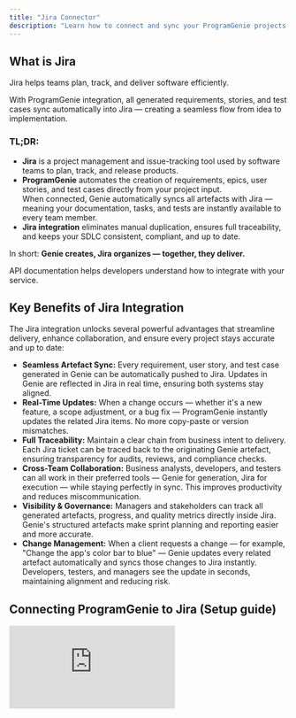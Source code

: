 ```yaml
---
title: "Jira Connector"
description: "Learn how to connect and sync your ProgramGenie projects with Jira for seamless project delivery and real-time visibility."
---
```


## What is Jira

Jira helps teams plan, track, and deliver software efficiently.

With ProgramGenie integration, all generated requirements, stories, and test cases sync automatically into Jira — creating a seamless flow from idea to implementation.

### TL;DR:

- **Jira** is a project management and issue-tracking tool used by software teams to plan, track, and release products.
- **ProgramGenie** automates the creation of requirements, epics, user stories, and test cases directly from your project input. \
  When connected, Genie automatically syncs all artefacts with Jira — meaning your documentation, tasks, and tests are instantly available to every team member.
- **Jira integration** eliminates manual duplication, ensures full traceability, and keeps your SDLC consistent, compliant, and up to date.

In short: **Genie creates, Jira organizes — together, they deliver.**

<Tooltip tip="Application Programming Interface: a set of protocols for software applications to communicate." cta="Read our API guide" href="/api-reference">API</Tooltip> documentation helps developers understand how to integrate with your service.

## Key Benefits of Jira Integration

The Jira integration unlocks several powerful advantages that streamline delivery, enhance collaboration, and ensure every project stays accurate and up to date:

- **Seamless Artefact Sync:** Every requirement, user story, and test case generated in Genie can be automatically pushed to Jira. Updates in Genie are reflected in Jira in real time, ensuring both systems stay aligned.
- **Real-Time Updates:** When a change occurs — whether it's a new feature, a scope adjustment, or a bug fix — ProgramGenie instantly updates the related Jira items. No more copy-paste or version mismatches.
- **Full Traceability:** Maintain a clear chain from business intent to delivery. Each Jira ticket can be traced back to the originating Genie artefact, ensuring transparency for audits, reviews, and compliance checks.
- **Cross-Team Collaboration:** Business analysts, developers, and testers can all work in their preferred tools — Genie for generation, Jira for execution — while staying perfectly in sync. This improves productivity and reduces miscommunication.
- **Visibility & Governance:** Managers and stakeholders can track all generated artefacts, progress, and quality metrics directly inside Jira. Genie's structured artefacts make sprint planning and reporting easier and more accurate.
- **Change Management:**  When a client requests a change — for example, "Change the app's color bar to blue" — Genie updates every related artefact automatically and syncs those changes to Jira instantly. Developers, testers, and managers see the update in seconds, maintaining alignment and reducing risk.

## Connecting ProgramGenie to Jira (Setup guide)

<iframe className="w-full aspect-video rounded-xl" src="https://www.youtube.com/embed/4KzFe50RQkQ" title="YouTube video player" frameBorder="0" allow="accelerometer; autoplay; clipboard-write; encrypted-media; gyroscope; picture-in-picture" allowFullScreen />

To start using ProgramGenie with Jira, you need to connect your Jira account and connect it to ProgramGenie platform. Here's how to set it up:

<Steps>
  <Step title="Integration">
    Select the product that ProgramGenie is to be integrated with — in this case, Jira.
  </Step>
  <Step title="Name">
    Create a unique name for this connector instance.
  </Step>
  <Step title="Description">
    Optionally, describe the purpose of this connector instance.
  </Step>
  <Step title="Domain">
    Your Atlassian domain.
  </Step>
  <Step title="Token">
    The Jira authentication token is used together with the email address to authorize ProgramGenie. How to generate the token?

    - The email address and the API token together identify and authorize the Jira account that ProgramGenie will use.
    - You (the Jira user) must generate the token yourself inside Jira — it’s like creating a temporary password specifically for ProgramGenie.
    - To generate it, follow these steps.
      - Go to your Jira profile → Account settings → Security tab.
      - Find API Tokens → Create and Manage API tokens.
      - Click Create API Token, name it (for example “ProgramGenie Integration”), and set an expiry date.
    - Jira then shows you the token — a long string of letters and numbers.
    - You copy that token and paste it into ProgramGenie’s Jira connector screen (alongside your Jira email).
    - From that moment, ProgramGenie can securely read/write Jira data until the token expires.
  </Step>
  <Step title="Email">
    Enter the Jira user’s email (usually the project lead). It must be the same user who generated the token and must have write access to create, edit, and delete Epics & Stories.
  </Step>
  <Step title="Project Key">
    Provide a maximum ten-character alphanumeric key. Jira uses this as the prefix for issue keys (e.g., “ABCD” → “ABCD-23”). Use the existing project’s key, or a new unique key to have ProgramGenie create a project automatically.
  </Step>
</Steps>

## Troubleshooting (Jira Connector)

Here are some frequently asked questions and common issues with the Jira connector, along with steps to help you resolve them. Click on a question to see the answer.

<AccordionGroup>
  <Accordion title="My Jira connection fails when I try to connect ProgramGenie.">
    **Cause:** This usually happens if the email or API token is incorrect, expired, or doesn’t match the Jira account.

    **Solution:**

    - Verify that the email entered in ProgramGenie is the same one used to generate the Jira API token.
    - Check that the token hasn’t expired. If it has, create a new one in Jira → Profile → Account settings → Security → API Tokens.
    - Make sure there are no extra spaces when pasting the token.
  </Accordion>
  <Accordion title="I see an “Unauthorized” or “401” error.">
    **Cause:** Jira is rejecting the authentication credentials.

    **Solution:**

    - Ensure the API token belongs to the same user account as the email entered.
    - Confirm that the user has the correct Jira permissions (read/write access to the project).
    - Try re-generating the API token and reconnect.
  </Accordion>
  <Accordion title="My project connected successfully, but artefacts aren’t appearing in Jira.">
    **Cause:** Incorrect project mapping or missing permissions. **Solution:**

    - Check that the selected Jira project key matches the one you want to sync with.
    - Make sure the user account used by the connector has create issue permission in Jira.
    - Re-sync the project from ProgramGenie.
  </Accordion>
  <Accordion title="Changes made in ProgramGenie aren’t updating in Jira.">
    **Cause:** The auto-sync process might be paused or the Jira API rate limit reached. **Solution:**

    - Wait a few minutes and click “Resync” in ProgramGenie.
    - If the issue persists, disconnect and reconnect the Jira integration.
    - For large projects, sync may take a few minutes to complete.
  </Accordion>
  <Accordion title="I can’t find the Jira project I want to connect.">
    **Cause:** The connected user may not have access to that project or it’s in a different workspace. **Solution:**

    - Verify your Jira account has access to the project.
    - Ensure you’re selecting the correct Jira site (if your organization has multiple).
    - Ask your Jira administrator to grant project access.
  </Accordion>
  <Accordion title="My token stopped working suddenly.">
    **Cause:** The token expired or was revoked in Jira. **Solution:**

    - Go to Jira → Profile → Security → API Tokens → Create and Manage Tokens and generate a new one.
    - Replace the old token in ProgramGenie’s Jira connector settings.
  </Accordion>
</AccordionGroup>

## FAQ (Jira Connector)

<AccordionGroup>
  <Accordion title="Why does ProgramGenie need my Jira API token?">
    The API token is a secure way for ProgramGenie to communicate with Jira without storing your password. It allows Genie to create, update, and manage issues in your Jira workspace safely.
  </Accordion>
  <Accordion title="Can multiple users connect the same Jira project to ProgramGenie?">
    Yes, but each user must connect using their own Jira account and API token to maintain proper permissions and traceability.
  </Accordion>
  <Accordion title="What happens when the token expires?">
    ProgramGenie will stop syncing with Jira until a new token is generated and updated in the connector. You’ll see a “Connection expired” message in the Genie dashboard.
  </Accordion>
  <Accordion title="Does ProgramGenie change or delete existing Jira issues?">
    No. ProgramGenie only creates and updates issues it generates. It won’t alter unrelated Jira tickets or delete anything without confirmation.
  </Accordion>
  <Accordion title="How often does ProgramGenie sync with Jira?">
    ProgramGenie performs automatic syncs in near real time. You can also trigger a manual sync anytime through the connector settings.
  </Accordion>
  <Accordion title="What Jira permissions do I need?">
    You need permission to create, edit, and comment on issues within the target Jira project. If unsure, contact your Jira administrator.
  </Accordion>
  <Accordion title="Can I disconnect or change the Jira account later?">
    Yes. You can disconnect anytime from the ProgramGenie settings and reconnect using a different Jira account or site.
  </Accordion>
</AccordionGroup>